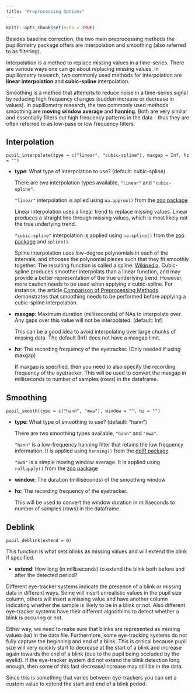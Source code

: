 ```yaml
---
title: "Preprocessing Options"
---
```


```r
knitr::opts_chunk$set(echo = TRUE)
```

Besides baseline correction, the two main preprocessing methods the pupillometry package offers are interpolation and smoothing (also referred to as filtering). 

Interpolation is a method to replace missing values in a time-series. There are various ways one can go about replacing missing values. In pupillometry research, two commonly used methods for interpolation are **linear interpolation** and **cubic-spline** interpolation.

Smoothing is a method that attempts to reduce noise in a time-series signal by reducing high frequency changes (sudden increase or decrease in values). In pupillometry research, the two commonly used methods smoothing are **moving window average** and **hanning**. Both are very similar and essentially filters out high frequency patterns in the data - thus they are often referred to as low-pass or low frequency filters.

## Interpolation

`pupil_interpolate(tpye = c("linear", "cubic-spline"), maxgap = Inf, hz = "")`

* __type__: What type of interpolation to use? (default: cubic-spline)

    There are two interpolation types available, `"linear"` and `"cubic-spline"`.
    
    `"linear"` interpolation is aplied using `na.approx()` from the [zoo package](https://www.rdocumentation.org/packages/zoo/versions/1.7-13/topics/rollapply)
    
    Linear interpolation uses a linear trend to replace missing values. Linear produces a straight line through missing values, which is most likely not the true underlying trend.
    
    `"cubic-spline"` interpolation is applied using `na.spline()` from the [zoo package](https://www.rdocumentation.org/packages/zoo/versions/1.7-13/topics/rollapply) and `spline()`.
    
    Spline interpolation uses low-degree polynomials in each of the intervals, and chooses the polynomial pieces such that they fit smoothly together. The resulting function is called a spline. [Wikipedia](https://en.wikipedia.org/wiki/Interpolation). Cubic-spline produces smoother interpolats than a linear function, and may provide a better representation of the true underlying trend. However, more caution needs to be used when applying a cubic-spline. For instance, the article [Comparison of Preprocessing Methods]() demonstrates that smoothing needs to be performed before applying a cubic-spline interpolation.
    
* __maxgap__: Maximum duration (milliseconds) of NAs to interpolate over. Any gaps over this value will not be interpolated. (default: Inf)

    This can be a good idea to avoid interpolating over large chunks of missing data. The default (Inf) does not have a maxgap limit. 
    
* __hz__: The recording frequency of the eyetracker. (Only needed if using maxgap)

   If maxgap is specified, then you need to also specify the recording frequency of the eyetracker. This will be used to convert the maxgap in milliseconds to number of samples (rows) in the dataframe. 

## Smoothing

`pupil_smooth(type = c("hann", "mwa"), window = "", hz = "")`

* __type__: What type of smoothing to use? (default: "hann")

    There are two smoothing types available, `"hann"` and `"mwa"`. 
    
    `"hann"` is a low-frequency hanning filter that retains the low frequency information. It is applied using `hanning()` from the [dplR package](https://www.rdocumentation.org/packages/dplR/versions/1.6.8/topics/hanning)
    
    `"mwa"` is a simple moving window average. It is applied using `rollapply()` from the [zoo package](https://www.rdocumentation.org/packages/zoo/versions/1.7-13/topics/rollapply)
    
* __window__: The duration (milliseconds) of the smoothing window

* __hz__: The recording frequency of the eyetracker. 

    This will be used to convert the window duration in milliseconds to number of samples (rows) in the dataframe. 

## Deblink

`pupil_deblink(extend = 0)`

This function is what sets blinks as missing values and will extend the blink if specified.

* __extend__: How long (in milliseconds) to extend the blink both before and after the detected period?

Different eye-tracker systems indicate the presence of a blink or missing data in different ways. Some will insert unrealistic values in the pupil size column, others will insert a missing value and have another column indicating whether the sample is likely to be in a blink or not. Also different eye-tracker systems have their different algorithims to detect whether a blink is occuring or not. 

Either way, we need to make sure that blinks are represented as missing values (`NA`) in the data file. Furthermore, some eye-tracking systems do not fully capture the beginning and end of a blink. This is critical because pupil size will very quickly start to decrease at the start of a blink and increase again towards the end of a blink (due to the pupil being occluded by the eyelid). If the eye-tracker system did not extend the blink detection long enough, then some of this fast decrease/increase may still be in the data.

Since this is something that varies between eye-trackers you can set a custom value to extend the start and end of a blink period.

